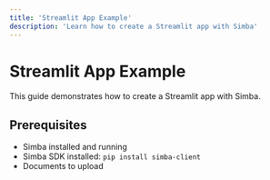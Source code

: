 ```yaml
---
title: 'Streamlit App Example'
description: 'Learn how to create a Streamlit app with Simba'
---
```


# Streamlit App Example

This guide demonstrates how to create a Streamlit app with Simba.

## Prerequisites

- Simba installed and running
- Simba SDK installed: `pip install simba-client`
- Documents to upload
